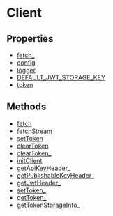 
# Client

## Properties

- [fetch\_](../../Client/properties/js_sdk.admin.Client.fetch_/page.mdx)
- [config](../../Client/properties/js_sdk.admin.Client.config/page.mdx)
- [logger](../../Client/properties/js_sdk.admin.Client.logger/page.mdx)
- [DEFAULT\_JWT\_STORAGE\_KEY](../../Client/properties/js_sdk.admin.Client.DEFAULT_JWT_STORAGE_KEY/page.mdx)
- [token](../../Client/properties/js_sdk.admin.Client.token/page.mdx)

## Methods

- [fetch](../../Client/methods/js_sdk.admin.Client.fetch/page.mdx)
- [fetchStream](../../Client/methods/js_sdk.admin.Client.fetchStream/page.mdx)
- [setToken](../../Client/methods/js_sdk.admin.Client.setToken/page.mdx)
- [clearToken](../../Client/methods/js_sdk.admin.Client.clearToken/page.mdx)
- [clearToken\_](../../Client/methods/js_sdk.admin.Client.clearToken_/page.mdx)
- [initClient](../../Client/methods/js_sdk.admin.Client.initClient/page.mdx)
- [getApiKeyHeader\_](../../Client/methods/js_sdk.admin.Client.getApiKeyHeader_/page.mdx)
- [getPublishableKeyHeader\_](../../Client/methods/js_sdk.admin.Client.getPublishableKeyHeader_/page.mdx)
- [getJwtHeader\_](../../Client/methods/js_sdk.admin.Client.getJwtHeader_/page.mdx)
- [setToken\_](../../Client/methods/js_sdk.admin.Client.setToken_/page.mdx)
- [getToken\_](../../Client/methods/js_sdk.admin.Client.getToken_/page.mdx)
- [getTokenStorageInfo\_](../../Client/methods/js_sdk.admin.Client.getTokenStorageInfo_/page.mdx)

